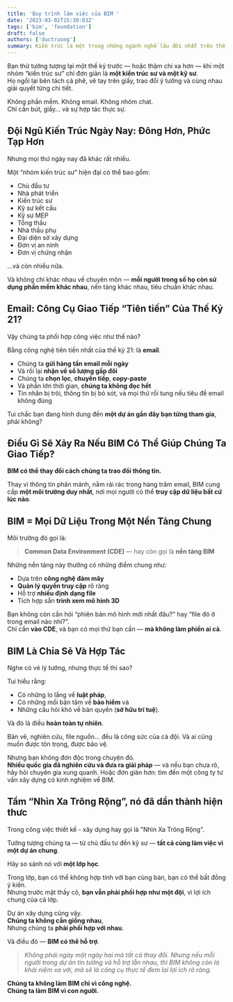 ```yaml
---
title: 'Quy trình làm việc của BIM '
date: '2023-03-02T15:30:03Z'
tags: ['bim', 'foundation']
draft: false
authors: ['ductruong']
summary: Kiến trúc là một trong những ngành nghề lâu đời nhất trên thế giới. Một thế kỷ hoặc hơn trước, một nhóm kiến trúc sư bao gồm một kiến trúc sư và một kỹ sư. Họ chỉ cần ngồi lại, uống cà phê, dùng bút và giấy, rồi trò chuyện và cùng nhau giải quyết tất cả các chi tiết.
---
```


Bạn thử tưởng tượng lại một thế kỷ trước — hoặc thậm chí xa hơn — khi một nhóm “kiến trúc sư” chỉ đơn giản là **một kiến trúc sư và một kỹ sư**.  
Họ ngồi lại bên tách cà phê, vẽ tay trên giấy, trao đổi ý tưởng và cùng nhau giải quyết từng chi tiết.

Không phần mềm. Không email. Không nhóm chat.  
Chỉ cần bút, giấy… và sự hợp tác thực sự.

<TOCInline toc={props.toc} exclude="#" />

## Đội Ngũ Kiến Trúc Ngày Nay: Đông Hơn, Phức Tạp Hơn

Nhưng mọi thứ ngày nay đã khác rất nhiều.

Một “nhóm kiến trúc sư” hiện đại có thể bao gồm:

- Chủ đầu tư
- Nhà phát triển
- Kiến trúc sư
- Kỹ sư kết cấu
- Kỹ sư MEP
- Tổng thầu
- Nhà thầu phụ
- Đại diện sở xây dựng
- Đơn vị an ninh
- Đơn vị chứng nhận

...và còn nhiều nữa.

Và không chỉ khác nhau về chuyên môn — **mỗi người trong số họ còn sử dụng phần mềm khác nhau**, nền tảng khác nhau, tiêu chuẩn khác nhau.

## Email: Công Cụ Giao Tiếp “Tiên tiến” Của Thế Kỷ 21?

Vậy chúng ta phối hợp công việc như thế nào?

Bằng công nghệ tiên tiến nhất của thế kỷ 21: là **email**.

- Chúng ta **gửi hàng tấn email mỗi ngày**
- Và rồi lại **nhận về số lượng gấp đôi**
- Chúng ta **chọn lọc**, **chuyển tiếp**, **copy-paste**
- Và phần lớn thời gian, **chúng ta không đọc hết**
- Tin nhắn bị trôi, thông tin bị bỏ sót, và mọi thứ rối tung nếu tiêu đề email không đúng

Tui chắc bạn đang hình dung đến **một dự án gần đây bạn từng tham gia**, phải không?

## Điều Gì Sẽ Xảy Ra Nếu BIM Có Thể Giúp Chúng Ta Giao Tiếp?

**BIM có thể thay đổi cách chúng ta trao đổi thông tin.**

Thay vì thông tin phân mảnh, nằm rải rác trong hàng trăm email, BIM cung cấp **một môi trường duy nhất**, nơi mọi người có thể **truy cập dữ liệu bất cứ lúc nào**.

## BIM = Mọi Dữ Liệu Trong Một Nền Tảng Chung

Môi trường đó gọi là:

> **Common Data Environment (CDE)** — hay còn gọi là **nền tảng BIM**

Những nền tảng này thường có những điểm chung như:

- Dựa trên **công nghệ đám mây**
- **Quản lý quyền truy cập** rõ ràng
- Hỗ trợ **nhiều định dạng file**
- Tích hợp sẵn **trình xem mô hình 3D**

Bạn không còn cần hỏi “phiên bản mô hình mới nhất đâu?” hay “file đó ở trong email nào nhỉ?”.  
Chỉ cần **vào CDE**, và bạn có mọi thứ bạn cần — **mà không làm phiền ai cả**.

## BIM Là Chia Sẻ Và Hợp Tác

Nghe có vẻ lý tưởng, nhưng thực tế thì sao?

Tui hiểu rằng:

- Có những lo lắng về **luật pháp**,
- Có những mối bận tâm về **bảo hiểm** và
- Những câu hỏi khó về bản quyền (**sở hữu trí tuệ**).

Và đó là điều **hoàn toàn tự nhiên**.

Bản vẽ, nghiên cứu, file nguồn… đều là công sức của cả đội. Và ai cũng muốn được tôn trọng, được bảo vệ.

Nhưng bạn không đơn độc trong chuyện đó.  
**Nhiều quốc gia đã nghiên cứu và đưa ra giải pháp** — và nếu bạn chưa rõ, hãy hỏi chuyên gia xung quanh. Hoặc đơn giản hơn: tìm đến một công ty tư vấn xây dựng có kinh nghiệm về BIM.

## Tầm “Nhìn Xa Trông Rộng”, nó đã dần thành hiện thưc

Trong công việc thiết kế - xây dựng hay gọi là "Nhìn Xa Trông Rộng".

Tưởng tượng chúng ta — từ chủ đầu tư đến kỹ sư — **tất cả cùng làm việc vì một dự án chung**.

Hãy so sánh nó với **một lớp học**.

Trong lớp, bạn có thể không hợp tính với bạn cùng bàn, bạn có thể bất đồng ý kiến.  
Nhưng trước mặt thầy cô, **bạn vẫn phải phối hợp như một đội**, vì lợi ích chung của cả lớp.

Dự án xây dựng cũng vậy.  
**Chúng ta không cần giống nhau**,  
Nhưng chúng ta **phải phối hợp với nhau**.

Và điều đó — **BIM có thể hỗ trợ**.

> _Không phải ngày một ngày hai mà tất cả thay đổi. Nhưng nếu mỗi người trong dự án tin tưởng và hỗ trợ lẫn nhau, thì BIM không còn là khái niệm xa vời, mà sẽ là công cụ thực tế đem lại lợi ích rõ ràng._

**Chúng ta không làm BIM chỉ vì công nghệ.  
Chúng ta làm BIM vì con người.**
